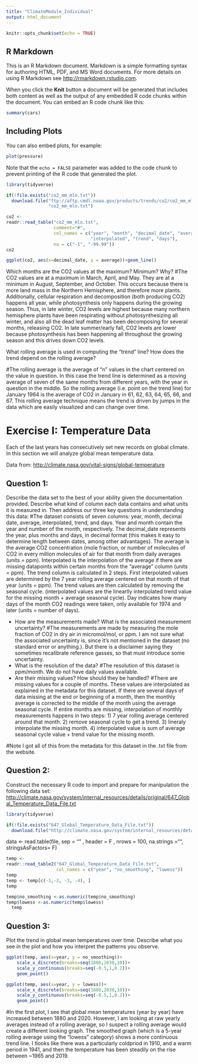```yaml
---
title: "ClimateModule_Individual"
output: html_document
---
```


```r
knitr::opts_chunk$set(echo = TRUE)
```

## R Markdown

This is an R Markdown document. Markdown is a simple formatting syntax for authoring HTML, PDF, and MS Word documents. For more details on using R Markdown see <http://rmarkdown.rstudio.com>.

When you click the **Knit** button a document will be generated that includes both content as well as the output of any embedded R code chunks within the document. You can embed an R code chunk like this:

```r
summary(cars)
```

## Including Plots

You can also embed plots, for example:

```r
plot(pressure)
```

Note that the `echo = FALSE` parameter was added to the code chunk to prevent printing of the R code that generated the plot.

```r
library(tidyverse)
```

```r
if(!file.exists("co2_mm_mlo.txt"))
  download.file("ftp://aftp.cmdl.noaa.gov/products/trends/co2/co2_mm_mlo.txt",
                "co2_mm_mlo.txt")
```

```r
co2 <- 
readr::read_table("co2_mm_mlo.txt", 
                  comment="#",
                  col_names = c("year", "month", "decimal_date", "average",
                                "interpolated", "trend", "days"),
                  na = c("-1", "-99.99"))
co2

```

```r
ggplot(co2, aes(x=decimal_date, y = average))+geom_line()
```

Which months are the CO2 values at the maximum? Minimum? Why? 
#The CO2 values are at a maximum in March, April, and May. They are at a minimum in August, September, and October. This occurs because there is more land mass in the Northern Hemisphere, and therefore more plants. Additionally, cellular respiration and decomposition (both producing CO2) happens all year, while photosynthesis only happens during the growing season. Thus, in late winter, CO2 levels are highest because many northern hemisphere plants have been respirating without photosynthesizing all winter, and also all the dead leaf matter has been decomposing for several months, releasing CO2. In late summer/early fall, CO2 levels are lower because photosynthesis has been happening all throughout the growing season and this drives down CO2 levels.   

What rolling average is used in computing the "trend" line?  How does the trend depend on the rolling average?

#The rolling average is the average of "n" values in the chart centered on the value in question. In this case the trend line is determined as a moving average of seven of the same months from different years, with the year in question in the middle. So the rolling average (i.e. point on the trend line) for January 1964 is the average of CO2 in January in 61, 62, 63, 64, 65, 66, and 67. This rolling average technique means the trend is driven by jumps in the data which are easily visualized and can change over time. 



# Exercise I: Temperature Data

Each of the last years has consecutively set new records on global climate.  In this section we will analyze global mean temperature data.

Data from: <http://climate.nasa.gov/vital-signs/global-temperature>


## Question 1:

Describe the data set to the best of your ability given the documentation provided.  Describe what kind of column each data contains and what units it is measured in.  Then address our three key questions in understanding this data:
#The dataset consists of seven columns: year, month, decimal date, average, interpolated, trend, and days. Year and month contain the year and number of the month, respectively. The decimal_date represents the year, plus months and days, in decimal format (this makes it easy to determine length between dates, among other advantages). The average is the average CO2 concentration (mole fraction, or number of molecules of CO2 in every million molecules of air for that month from daily averages (units = ppm). Interpolated is the interpolation of the average if there are missing datapoints within certain months from the "average" column (units = ppm). The trend column is calculated in 2 steps. First interpolated values are determined by the 7 year rolling average centered on that month of that year (units = ppm). The trend values are then calculated by removing the seasonal cycle. (interpolated values are the linearlly interpolated trend value for the missing month + average seasonal cycle). Day indicates how many days of the month CO2 readings were taken, only available for 1974 and later (units = number of days).


- How are the measurements made? What is the associated measurement uncertainty?
#The measurements are made by measuring the mole fraction of CO2 in dry air in micromol/mol, or ppm. I am not sure what the associated uncertainty is, since it's not mentioned in the dataset (no standard error or anything.). But there is a disclaimer saying they sometimes recalibrate reference gasses, so that must introduce some uncertainty. 
- What is the resolution of the data?
#The resolution of this dataset is ppm/month. We do not have daily values available. 
- Are their missing values? How should they be handled?
#There are missing values for a couple of months. These values are interpolated as explained in the metadata for this dataset. If there are several days of data missing at the end or beginning of a month, then the monthly average is corrected to the middle of the month using the average seasonal cycle. If entire months are missing, interpolation of monthly measurements happens in two steps: 1) 7 year rolling average centered around that month. 2) remove seasonal cycle to get a trend. 3) lineraly interpolate the missing month. 4) interpolated value is sum of average seasonal cycle value + trend value for the missing month.

#Note I got all of this from the metadata for this dataset in the .txt file from the website.


## Question 2:

Construct the necessary R code to import and prepare for manipulation the following data set: <http://climate.nasa.gov/system/internal_resources/details/original/647_Global_Temperature_Data_File.txt>

```r
library(tidyverse)
```

```r
if(!file.exists("647_Global_Temperature_Data_File.txt"))
  download.file("http://climate.nasa.gov/system/internal_resources/details/original/647_Global_Temperature_Data_File.txt", "647_Global_Temperature_Data_File.txt")
```
   
   data <- read.table(file, sep = "" , header = F , nrows = 100,
                     na.strings ="", stringsAsFactors= F)
   
```r
temp <- 
readr::read_table2("647_Global_Temperature_Data_File.txt",
                   col_names = c("year", "no_smoothing", "lowess"))
temp
temp <- temp[c(-1,-2, -3, -4), ]
temp

temp$no_smoothing <-as.numeric(temp$no_smoothing) 
temp$lowess <-as.numeric(temp$lowess) 
  temp
```


## Question 3:

Plot the trend in global mean temperatures over time.  Describe what you see in the plot and how you interpret the patterns you observe.

```r
ggplot(temp, aes(x=year, y = no_smoothing))+
    scale_x_discrete(breaks=seq(1880,2030,10))+
    scale_y_continuous(breaks=seq(-0.5,1,0.2))+
    geom_point()
```

```r
ggplot(temp, aes(x=year, y = lowess))+
    scale_x_discrete(breaks=seq(1880,2030,10))+
    scale_y_continuous(breaks=seq(-0.5,1,0.2))+
    geom_point()
```
#In the first plot, I see that global mean temperatures (year by year) have increased between 1880 and 2020. However, I am looking at raw yearly averages instead of a rolling average, so I suspect a rolling average would create a different looking graph. The smoothed graph (which is a 5-year rolling average using the "lowess" category) shows a more continuous trend line. I tlooks like there was a particularly coldpriod in 1910, and a warm period in 1941, and then the temperature has been steadily on the rise between ~1965 and 2019. 